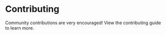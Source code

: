 
# Contributing

Community contributions are very encouraged! View the <Link class="nx-text-primary-600 nx-underline nx-decoration-from-font [text-underline-position:from-font]" href="https://github.com/wyzth_zkevmxyz/wyzth_zkevm-mono/blob/main/CONTRIBUTING.md" target="blank" rel="noreferrer">contributing guide</Link> to learn more.

